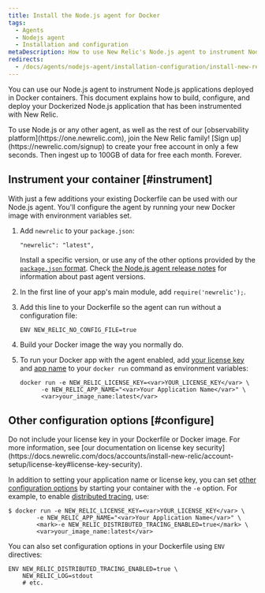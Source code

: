 ```yaml
---
title: Install the Node.js agent for Docker
tags:
  - Agents
  - Nodejs agent
  - Installation and configuration
metaDescription: How to use New Relic's Node.js agent to instrument Node.js applications deployed in Docker containers.
redirects:
  - /docs/agents/nodejs-agent/installation-configuration/install-new-relic-nodejs-agent-docker
---
```


You can use our Node.js agent to instrument Node.js applications deployed in Docker containers. This document explains how to build, configure, and deploy your Dockerized Node.js application that has been instrumented with New Relic.

<Callout variant="tip">
  To use Node.js or any other agent, as well as the rest of our [observability platform](https://one.newrelic.com), join the New Relic family! [Sign up](https://newrelic.com/signup) to create your free account in only a few seconds. Then ingest up to 100GB of data for free each month. Forever.
</Callout>

## Instrument your container [#instrument]

With just a few additions your existing Dockerfile can be used with our Node.js agent. You'll configure the agent by running your new Docker image with environment variables set.

1. Add `newrelic` to your `package.json`:

   ```
   "newrelic": "latest",
   ```

   Install a specific version, or use any of the other options provided by the [`package.json` format](https://docs.npmjs.com/files/package.json#dependencies). Check [the Node.js agent release notes](/docs/release-notes/agent-release-notes/nodejs-release-notes) for information about past agent versions.
2. In the first line of your app's main module, add `require('newrelic');`.
3. Add this line to your Dockerfile so the agent can run without a configuration file:

   ```
   ENV NEW_RELIC_NO_CONFIG_FILE=true
   ```
4. Build your Docker image the way you normally do.
5. To run your Docker app with the agent enabled, add [your license key](https://docs.newrelic.com/docs/accounts/install-new-relic/account-setup/license-key) and [app name](https://docs.newrelic.com/docs/agents/manage-apm-agents/app-naming/name-your-application) to your `docker run` command as environment variables:

   ```
   docker run -e NEW_RELIC_LICENSE_KEY=<var>YOUR_LICENSE_KEY</var> \
         -e NEW_RELIC_APP_NAME="<var>Your Application Name</var>" \
         <var>your_image_name:latest</var>
   ```

## Other configuration options [#configure]

<Callout variant="caution">
  Do not include your license key in your Dockerfile or Docker image. For more information, see [our documentation on license key security](https://docs.newrelic.com/docs/accounts/install-new-relic/account-setup/license-key#license-key-security).
</Callout>

In addition to setting your application name or license key, you can set [other configuration options](https://docs.newrelic.com/docs/agents/nodejs-agent/installation-configuration/nodejs-agent-configuration) by starting your container with the `-e` option. For example, to enable [distributed tracing](https://docs.newrelic.com/docs/understand-dependencies/distributed-tracing/get-started/introduction-distributed-tracing), use:

```
$ docker run -e NEW_RELIC_LICENSE_KEY=<var>YOUR_LICENSE_KEY</var> \
        -e NEW_RELIC_APP_NAME="<var>Your Application Name</var>" \
        <mark>-e NEW_RELIC_DISTRIBUTED_TRACING_ENABLED=true</mark> \
        <var>your_image_name:latest</var>
```

You can also set configuration options in your Dockerfile using `ENV` directives:

```
ENV NEW_RELIC_DISTRIBUTED_TRACING_ENABLED=true \
    NEW_RELIC_LOG=stdout
    # etc.
```
